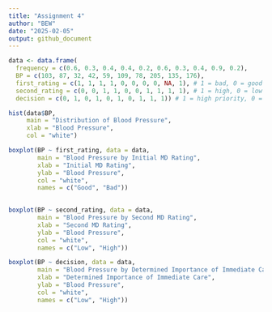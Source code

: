 ```yaml
---
title: "Assignment 4"
author: "BEW"
date: "2025-02-05"
output: github_document
---
```


```r
data <- data.frame(
  frequency = c(0.6, 0.3, 0.4, 0.4, 0.2, 0.6, 0.3, 0.4, 0.9, 0.2),
  BP = c(103, 87, 32, 42, 59, 109, 78, 205, 135, 176),
  first_rating = c(1, 1, 1, 1, 0, 0, 0, 0, NA, 1), # 1 = bad, 0 = good
  second_rating = c(0, 0, 1, 1, 0, 0, 1, 1, 1, 1), # 1 = high, 0 = low
  decision = c(0, 1, 0, 1, 0, 1, 0, 1, 1, 1)) # 1 = high priority, 0 = low priority
```


```r
hist(data$BP, 
     main = "Distribution of Blood Pressure",
     xlab = "Blood Pressure",
     col = "white")
```

```r

boxplot(BP ~ first_rating, data = data,
        main = "Blood Pressure by Initial MD Rating", 
        xlab = "Initial MD Rating",
        ylab = "Blood Pressure",
        col = "white",
        names = c("Good", "Bad"))
        
```
```r
boxplot(BP ~ second_rating, data = data,
        main = "Blood Pressure by Second MD Rating", 
        xlab = "Second MD Rating",
        ylab = "Blood Pressure",
        col = "white",
        names = c("Low", "High"))
```
```r
boxplot(BP ~ decision, data = data,
        main = "Blood Pressure by Determined Importance of Immediate Care", 
        xlab = "Determined Importance of Immediate Care",
        ylab = "Blood Pressure",
        col = "white",
        names = c("Low", "High"))
```


